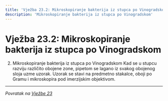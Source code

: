 ```yaml
---
title: 'Vježba 23.2: Mikroskopiranje bakterija iz stupca po Vinogradskom'
description: 'Mikroskopiranje bakterija iz stupca po Vinogradskom'
---
```


# Vježba 23.2: Mikroskopiranje bakterija iz stupca po Vinogradskom

2. Mikroskopiranje bakterija iz stupca po Vinogradskom
Kad se u stupcu razviju različito obojene zone, pipetom se lagano iz svakog 
 obojenog sloja uzme uzorak. Uzorak se stavi na predmetno stakalce, 
oboji po Gramu i mikroskopira pod imerzijskim objektivom. 

---

*Povratak na [Vježbe 23](/poglavlje-23/vjezbe-23)*


